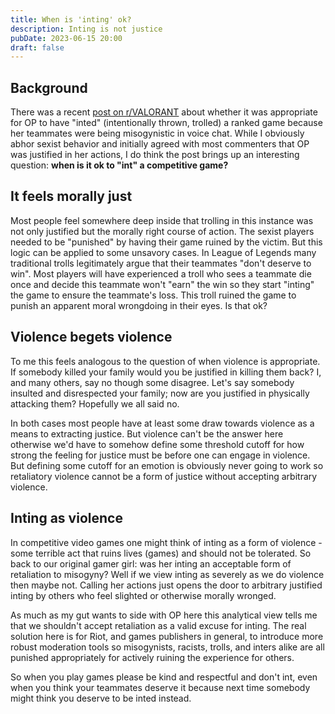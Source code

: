 ```yaml
---
title: When is 'inting' ok?
description: Inting is not justice
pubDate: 2023-06-15 20:00
draft: false
---
```


## Background

There was a recent [post on r/VALORANT](https://www.reddit.com/r/VALORANT/comments/133hfwe/aita_for_throwing_my_comp_game/) about whether it was appropriate for OP to have "inted" (intentionally thrown, trolled) a ranked game because her teammates were being misogynistic in voice chat. While I obviously abhor sexist behavior and initially agreed with most commenters that OP was justified in her actions, I do think the post brings up an interesting question: **when is it ok to "int" a competitive game?**

## It feels morally just

Most people feel somewhere deep inside that trolling in this instance was not only justified but the morally right course of action. The sexist players needed to be "punished" by having their game ruined by the victim. But this logic can be applied to some unsavory cases. In League of Legends many traditional trolls legitimately argue that their teammates "don't deserve to win". Most players will have experienced a troll who sees a teammate die once and decide this teammate won't "earn" the win so they start "inting" the game to ensure the teammate's loss. This troll ruined the game to punish an apparent moral wrongdoing in their eyes. Is that ok?

## Violence begets violence

To me this feels analogous to the question of when violence is appropriate. If somebody killed your family would you be justified in killing them back? I, and many others, say no though some disagree. Let's say somebody insulted and disrespected your family; now are you justified in physically attacking them? Hopefully we all said no.

In both cases most people have at least some draw towards violence as a means to extracting justice. But violence can't be the answer here otherwise we'd have to somehow define some threshold cutoff for how strong the feeling for justice must be before one can engage in violence. But defining some cutoff for an emotion is obviously never going to work so retaliatory violence cannot be a form of justice without accepting arbitrary violence.

## Inting as violence

In competitive video games one might think of inting as a form of violence - some terrible act that ruins lives (games) and should not be tolerated. So back to our original gamer girl: was her inting an acceptable form of retaliation to misogyny? Well if we view inting as severely as we do violence then maybe not. Calling her actions just opens the door to arbitrary justified inting by others who feel slighted or otherwise morally wronged.

As much as my gut wants to side with OP here this analytical view tells me that we shouldn't accept retaliation as a valid excuse for inting. The real solution here is for Riot, and games publishers in general, to introduce more robust moderation tools so misogynists, racists, trolls, and inters alike are all punished appropriately for actively ruining the experience for others.

So when you play games please be kind and respectful and don't int, even when you think your teammates deserve it because next time somebody might think you deserve to be inted instead.
